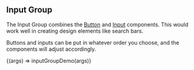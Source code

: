 
<Meta title="Components/Input Group" />

## Input Group

The Input Group combines the [Button](/story/components-button--button-element) and [Input](/story/components-input--text-elements) components. This would work well in creating design elements like search bars.

Buttons and inputs can be put in whatever order you choose, and the components will adjust accordingly.

<Canvas>
  <Story name="Example">{(args) => inputGroupDemo(args)}</Story>
</Canvas>
